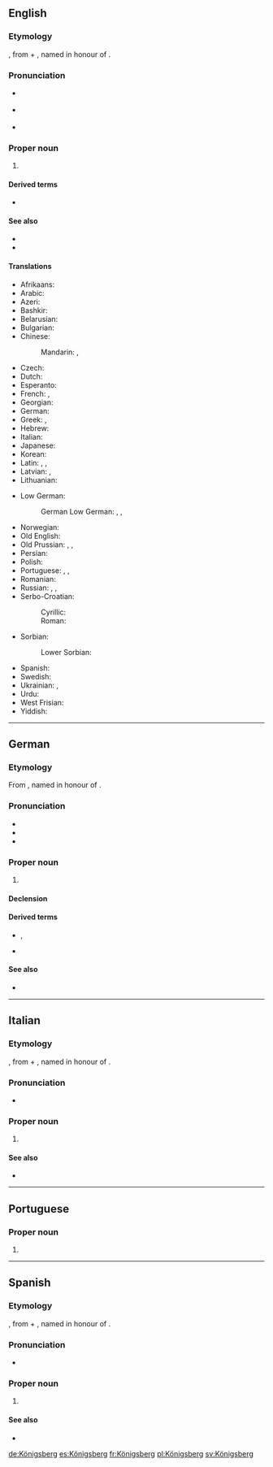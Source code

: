 {{also|Konigsberg}}
==English==

===Etymology===
{{bor|en|de|Königsberg}}, from {{m|de|König||king}} + {{m|de|Berg||mountain}}, named in honour of {{w|Ottokar II of Bohemia|Ottokar II, king of Bohemia}}.

===Pronunciation===
{{wikipedia|Königsberg|mul=Kaliningrad}}
* {{a|UK}} {{IPA|/ˈkɜːnɪɡzˌbɜːɡ/|lang=en}}
* {{a|US}} {{IPA|/ˈkɜnɪɡzˌbɝɡ/|/ˈkeɪnɪɡzˌbɝɡ/|lang=en}}
* {{hyphenation|Kö|nigs|berg|lang=en}}

===Proper noun===
{{en-proper noun}}

# {{lb|en|historical}} {{place|en|city|c/Russia|def={{def|The former capital of [[East Prussia]], [[Germany]], now [[Kaliningrad]], [[Russia]].}}}}

====Derived terms====
* {{l|en|Königsberger Klopse}}

====See also====
* {{l|en|Kaliningrad}}
* {{l|en|Prussia}}

====Translations====
{{trans-top-also|the former capital of East Prussia|Kaliningrad}}
* Afrikaans: {{t|af|Koningsberg}}
* Arabic: {{t|ar|كُونِيغْسْبَرْغ|m}}
* Azeri: {{t|az|Köniqsberq}}
* Bashkir: {{t|ba|Кө́нигсберг}}
* Belarusian: {{t|be|Караля́вец|m}}
* Bulgarian: {{t|bg|Кьонигсберг|m}}
* Chinese:
*: Mandarin: {{t|cmn|柯尼斯堡|tr=Kēnísībǎo}}, {{t+|cmn|哥尼斯堡|tr=Gēnísībǎo}}
* Czech: {{t+|cs|Královec|m}}
* Dutch: {{t|nl|Koningsbergen|n}}
* Esperanto: {{t|eo|Kenigsbergo}}
* French: {{t|fr|Kœnigsberg|m}}, {{t+|fr|Königsberg|m}}
* Georgian: {{t|ka|კენიგსბერგი}}
* German: {{t+|de|Königsberg|n}}
* Greek: {{t|el|Καινιξβέργη|f}}, {{t|el|Κένιγκσμπεργκ|n}}
* Hebrew: {{t|he|קֶנִיגְסְבֶּרְג|m|tr=Kenigsbérg}}
* Italian: {{t|it|Königsberg|f}}
* Japanese: {{t|ja|ケーニヒスベルク|tr=Kēnihisuberuku}}
* Korean: {{t|ko|^쾨니히스베르크}}
* Latin: {{t|la|Rēgiomontum|n}}, {{t|la|Rēgiomontium|n}}, {{t-check|la|Rēgiomontānum|n}}
* Latvian: {{t|lv|Kēnigsberga|f}}, {{t|lv|Karaļauči|m}}
* Lithuanian: {{t|lt|Karaliaučius|m}}
{{trans-mid}}
* Low German:
*: German Low German: {{t|nds-de|Königsbarg|n}} {{qualifier|in some dialects}}, {{t|nds-de|Kensbarg|n}} {{qualifier|Natangian Low Prussian}}, {{t|nds-de|Kensborg|n}} {{qualifier|Elbingian Low Prussian}}
* Norwegian: {{t|no|Königsberg}}
* Old English: {{t|ang|Cyningesbeorg|m}}
* Old Prussian: {{t|prg|Twānksta}}, {{t-check|prg|Kunnegsgarbs}}, {{t-check|prg|Knigsberg}}
* Persian: {{t|fa|کونیگسبرگ|tr=Konigsberg}}
* Polish: {{t|pl|Królewiec|m}}
* Portuguese: {{t|pt|Conisberga|f}}, {{t|pt|Königsberg|f}}, {{t|pt|Konigsberg|f}}
* Romanian: {{t|ro|Königsberg|m}}
* Russian: {{t+|ru|Кёнигсберг|m}}, {{t+|ru|Кёнигсбе́рг|m|tr=Kjonigsbérg}}, {{t|ru|Короле́вец|m}}
* Serbo-Croatian:
*: Cyrillic: {{t|sh|Краљевиц|m}}
*: Roman: {{t|sh|Kraljevic|m}}
* Sorbian:
*: Lower Sorbian: {{t|dsb|Kralowc|m}}
* Spanish: {{t+|es|Königsberg|m}}
* Swedish: {{t+|sv|Königsberg|n}}
* Ukrainian: {{t|uk|Ке́ніґсберґ|m}}, {{t|uk|Кеніґсбе́рґ|m}}
* Urdu: {{t|ur|کونگسبرگ|m|tr=Konigasberg}}
* West Frisian: {{t|fy|Keningsberch}}
* Yiddish: {{t|yi|קעניגסבערג|n}}
{{trans-bottom}}

----

==German==

===Etymology===
From {{compound|de|König|t1=king|Berg|t2=mountain}}, named in honour of {{w|Ottokar II of Bohemia|Ottokar II, king of Bohemia}}.

===Pronunciation===
{{wikipedia|Königsberg (Preußen)|Königsberg|lang=de}}
* {{IPA|/ˈkøːnɪçsˌbɛɐ̯k/|lang=de}}
* {{audio|De-Königsberg.ogg|Audio|lang=de}}
* {{hyphenation|Kö|nigs|berg|lang=de}}

===Proper noun===
{{de-proper noun|n|gen2=Königsberg}}

# {{lb|de|historical}} {{place|de|city|c/Russia|def=the former capital of East Prussia|t1=Königsberg}}

====Declension====
{{de-decl-noun-n|(s)|n=sg|prop=yes}}

====Derived terms====
* {{l|de|Königsberger}}, {{l|de|Königsbergerin}}
* {{l|de|Königsberger Klopse}}

====See also====
* {{l|de|Kaliningrad}}

----

==Italian==

===Etymology===
{{bor|it|de|Königsberg}}, from {{m|de|König||king}} + {{m|de|Berg||mountain}}, named in honour of {{w|Ottokar II of Bohemia|Ottokar II, king of Bohemia}}.

===Pronunciation===
{{wikipedia|lang=it}}
* {{IPA|/ˈkø.ni(ɡ)ˌzbɛrɡ/|lang=it}}

===Proper noun===
{{it-proper noun|f}}

# {{lb|it|historical}} {{place|it|city|c/Russia|def=the former capital of East Prussia|t1=Königsberg}}

====See also====
* {{l|it|Kaliningrad}}

{{catlangname|it|terms spelled with Ö}}

----

==Portuguese==

===Proper noun===
{{pt-proper noun|f}}

# {{alternative spelling of|Konigsberg|lang=pt}}

----

==Spanish==

===Etymology===
{{bor|es|de|Königsberg}}, from {{m|de|König||king}} + {{m|de|Berg||mountain}}, named in honour of {{w|Ottokar II of Bohemia|Ottokar II, king of Bohemia}}.

===Pronunciation===
{{wikipedia|lang=es}}
* {{es-IPA|Quénisber}}

===Proper noun===
{{es-proper noun|m}}

# {{lb|es|historical}} {{place|es|city|c/Russia|def=the former capital of East Prussia|t1=Königsberg}}

====See also====
* {{l|es|Kaliningrado}}

[[de:Königsberg]]
[[es:Königsberg]]
[[fr:Königsberg]]
[[pl:Königsberg]]
[[sv:Königsberg]]